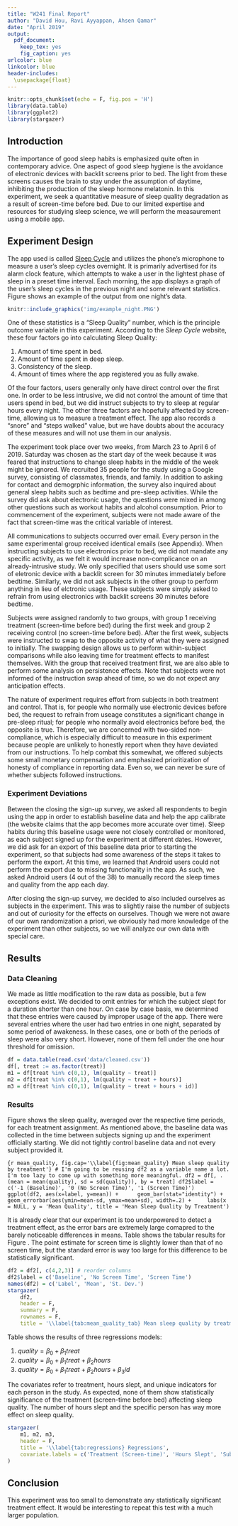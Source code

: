---
title: "W241 Final Report"
author: "David Hou, Ravi Ayyappan, Ahsen Qamar"
date: "April 2019"
output: 
  pdf_document: 
    keep_tex: yes
    fig_caption: yes
urlcolor: blue
linkcolor: blue
header-includes:
  \usepackage{float}
---

```{r setup, include=FALSE, message=FALSE, warning=FALSE}
knitr::opts_chunk$set(echo = F, fig.pos = 'H')
library(data.table)
library(ggplot2)
library(stargazer)
```

## Introduction

The importance of good sleep habits is emphasized quite often in contemporary advice.  One aspect of good sleep hygiene is the avoidance of electronic devices with backlit screens prior to bed.  The light from these screens causes the brain to stay under the assumption of daytime, inhibiting the production of the sleep hormone melatonin.  In this experiment, we seek a quantitative measure of sleep quality degradation as a result of screen-time before bed.  Due to our limited expertise and resources for studying sleep science, we will perform the measaurement using a mobile app.

## Experiment Design

The app used is called [Sleep Cycle](www.sleepcycle.com) and utilizes the phone's microphone to measure a user's sleep cycles overnight.  It is primarily advertised for its alarm clock feature, which attempts to wake a user in the lightest phase of sleep in a preset time interval.  Each morning, the app displays a graph of the user's sleep cycles in the previous night and some relevant statistics.  Figure \ref{fig:example_night} shows an example of the output from one night's data.

```{r example_night, out.width='25%', fig.align='center', fig.cap='Example night'}
knitr::include_graphics('img/example_night.PNG')
```

One of these statistics is a "Sleep Quality" number, which is the principle outcome variable in this experiment.  According to the *Sleep Cycle* website, these four factors go into calculating Sleep Quality:

1. Amount of time spent in bed.
2. Amount of time spent in deep sleep.
3. Consistency of the sleep.
4. Amount of times where the app registered you as fully awake.

Of the four factors, users generally only have direct control over the first one.  In order to be less intrusive, we did not control the amount of time that users spend in bed, but we did instruct subjects to try to sleep at regular hours every night.  The other three factors are hopefully affected by screen-time, allowing us to measure a treatment effect.  The app also records a "snore" and "steps walked" value, but we have doubts about the accuracy of these measures and will not use them in our analysis.

The experiment took place over two weeks, from March 23 to April 6 of 2019.  Saturday was chosen as the start day of the week because it was feared that instructions to change sleep habits in the middle of the week might be ignored.  We recruited 35 people for the study using a Google survey, consisting of classmates, friends, and family.  In addition to asking for contact and demogrphic information, the survey also inquired about general sleep habits such as bedtime and pre-sleep activities.  While the survey did ask about electronic usage, the questions were mixed in among other questions such as workout habits and alcohol consumption.  Prior to commencement of the experiment, subjects were not made aware of the fact that screen-time was the critical variable of interest.

All communications to subjects occurred over email.  Every person in the same experimental group received identical emails (see Appendix).  When instructing subjects to use electronics prior to bed, we did not mandate any specific activity, as we felt it would increase non-complicance on an already-intrusive study.  We only specified that users should use some sort of eletronic device with a backlit screen for 30 minutes immediately before bedtime.  Similarly, we did not ask subjects in the other group to perform anything in lieu of elctronic usage.  These subjects were simply asked to refrain from using electronics with backlit screens 30 minutes before bedtime.

Subjects were assigned randomly to two groups, with group 1 receiving treatment (screen-time before bed) during the first week and group 2 receiving control (no screen-time before bed).  After the first week, subjects were instructed to swap to the opposite activity of what they were assigned to initially.  The swapping design allows us to perform within-subject comparisons while also leaving time for treatment effects to manifest themselves.  With the group that received treatment first, we are also able to perform some analysis on persistence effects.  Note that subjects were not informed of the instruction swap ahead of time, so we do not expect any anticipation effects.

The nature of experiment requires effort from subjects in both treatment and control.  That is, for people who normally use electronic devices before bed, the request to refrain from useage constitutes a significant change in pre-sleep ritual; for people who normally avoid electronics before bed, the opposite is true.  Therefore, we are concerned with two-sided non-compliance, which is especially difficult to measure in this experiment because people are unlikely to honestly report when they have deviated from our instructions.  To help combat this somewhat, we offered subjects some small monetary compensation and emphasized prioritization of honesty of compliance in reporting data.  Even so, we can never be sure of whether subjects followed instructions.

### Experiment Deviations

Between the closing the sign-up survey, we asked all respondents to begin using the app in order to establish baseline data and help the app calibrate (the website claims that the app becomes more accurate over time).  Sleep habits during this baseline usage were not closely controlled or monitored, as each subject signed up for the experiment at different dates.  However, we did ask for an export of this baseline data prior to starting the experiment, so that subjects had some awareness of the steps it takes to perform the export.  At this time, we learned that Android users could not perform the export due to missing functionality in the app.  As such, we asked Android users (4 out of the 38) to manually record the sleep times and quality from the app each day.

After closing the sign-up survey, we decided to also included ourselves as subjects in the experiment.  This was to slightly raise the number of subjects and out of curiosity for the effects on ourselves.  Though we were not aware of our own randomization a priori, we obviously had more knowledge of the experiment than other subjects, so we will analyze our own data with special care.

## Results

### Data Cleaning

We made as little modification to the raw data as possible, but a few exceptions exist.  We decided to omit entries for which the subject slept for a duration shorter than one hour.  On case by case basis, we determined that these entries were caused by improper usage of the app.  There were several entries where the user had two entries in one night, separated by some period of awakeness.  In these cases, one or both of the periods of sleep were also very short.  However, none of them fell under the one hour threshold for omission.

```{r}
df = data.table(read.csv('data/cleaned.csv'))
df[, treat := as.factor(treat)]
m1 = df[treat %in% c(0,1), lm(quality ~ treat)]
m2 = df[treat %in% c(0,1), lm(quality ~ treat + hours)]
m3 = df[treat %in% c(0,1), lm(quality ~ treat + hours + id)]
```

### Results

Figure \ref{fig:mean_quality} shows the sleep quality, averaged over the respective time periods, for each treatment assignment.  As mentioned above, the baseline data was collected in the time between subjects signing up and the experiment officially starting.  We did not tightly control baseline data and not every subject provided it.


```{r mean_quality, fig.cap='\\label{fig:mean_quality} Mean sleep quality by treatment'}
# I'm going to be reusing df2 as a variable name a lot.  I'm too lazy to come up with something more meaningful.
df2 = df[, .(mean = mean(quality), sd = sd(quality)), by = treat]
df2$label = c('-1 (Baseline)', '0 (No Screen Time)', '1 (Screen Time)')
ggplot(df2, aes(x=label, y=mean)) + 
    geom_bar(stat="identity") +
    geom_errorbar(aes(ymin=mean-sd, ymax=mean+sd), width=.2) +
    labs(x = NULL, y = 'Mean Quality', title = 'Mean Sleep Quality by Treatment')
```

It is already clear that our experiment is too underpowered to detect a treatment effect, as the error bars are extremely large comapred to the barely noticeable differences in means.  Table \ref{tab:mean_quality_tab} shows the tabular results for Figure \ref{fig:mean_quality}.  The point estimate for screen time is slightly lower than that of no screen time, but the standard error is way too large for this difference to be statistically significant.

```{r mean_quality_tab, results='asis'}
df2 = df2[, c(4,2,3)] # reorder columns
df2$label = c('Baseline', 'No Screen Time', 'Screen Time')
names(df2) = c('Label', 'Mean', 'St. Dev.')
stargazer(
    df2, 
    header = F,
    summary = F, 
    rownames = F,
    title = '\\label{tab:mean_quality_tab} Mean sleep quality by treatment')
```

Table \ref{tab:regressions} shows the results of three regressions models:  

1. $quality = \beta_0 + \beta_1 treat$
2. $quality = \beta_0 + \beta_1 treat + \beta_2 hours$
3. $quality = \beta_0 + \beta_1 treat + \beta_2 hours + \beta_3 id$

The covariates refer to treatment, hours slept, and unique indicators for each person in the study.  As expected, none of them show statistically significance of the treatment (screen-time before bed) affecting sleep quality.  The number of hours slept and the specific person has way more effect on sleep quality.
```{r regressions, results='asis'}
stargazer(
    m1, m2, m3,
    header = F,
    title = '\\label{tab:regressions} Regressions',
    covariate.labels = c('Treatment (Screen-time)', 'Hours Slept', 'Subject ID')
)
```

## Conclusion

This experiment was too small to demonstrate any statistically significant treatment effect.  It would be interesting to repeat this test with a much larger population.